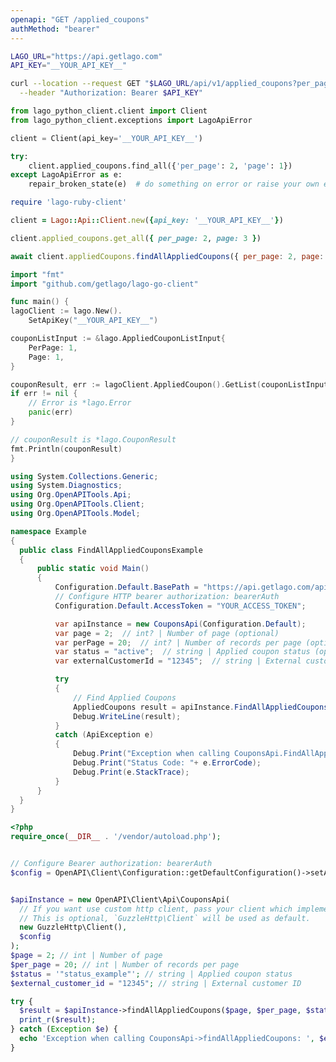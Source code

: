 ```yaml
---
openapi: "GET /applied_coupons"
authMethod: "bearer"
---
```


<RequestExample>

```bash cURL
LAGO_URL="https://api.getlago.com"
API_KEY="__YOUR_API_KEY__"

curl --location --request GET "$LAGO_URL/api/v1/applied_coupons?per_page=2&page=1" \
  --header "Authorization: Bearer $API_KEY"
```

```python Python
from lago_python_client.client import Client
from lago_python_client.exceptions import LagoApiError

client = Client(api_key='__YOUR_API_KEY__')

try:
    client.applied_coupons.find_all({'per_page': 2, 'page': 1})
except LagoApiError as e:
    repair_broken_state(e)  # do something on error or raise your own exception
```

```ruby Ruby
require 'lago-ruby-client'

client = Lago::Api::Client.new({api_key: '__YOUR_API_KEY__'})

client.applied_coupons.get_all({ per_page: 2, page: 3 })
```

```js Javascript
await client.appliedCoupons.findAllAppliedCoupons({ per_page: 2, page: 3 });
```

```go Go
import "fmt"
import "github.com/getlago/lago-go-client"

func main() {
lagoClient := lago.New().
    SetApiKey("__YOUR_API_KEY__")

couponListInput := &lago.AppliedCouponListInput{
    PerPage: 1,
    Page: 1,
}

couponResult, err := lagoClient.AppliedCoupon().GetList(couponListInput)
if err != nil {
    // Error is *lago.Error
    panic(err)
}

// couponResult is *lago.CouponResult
fmt.Println(couponResult)
}
```

```csharp C#
using System.Collections.Generic;
using System.Diagnostics;
using Org.OpenAPITools.Api;
using Org.OpenAPITools.Client;
using Org.OpenAPITools.Model;

namespace Example
{
  public class FindAllAppliedCouponsExample
  {
      public static void Main()
      {
          Configuration.Default.BasePath = "https://api.getlago.com/api/v1";
          // Configure HTTP bearer authorization: bearerAuth
          Configuration.Default.AccessToken = "YOUR_ACCESS_TOKEN";

          var apiInstance = new CouponsApi(Configuration.Default);
          var page = 2;  // int? | Number of page (optional)
          var perPage = 20;  // int? | Number of records per page (optional)
          var status = "active";  // string | Applied coupon status (optional)
          var externalCustomerId = "12345";  // string | External customer ID (optional)

          try
          {
              // Find Applied Coupons
              AppliedCoupons result = apiInstance.FindAllAppliedCoupons(page, perPage, status, externalCustomerId);
              Debug.WriteLine(result);
          }
          catch (ApiException e)
          {
              Debug.Print("Exception when calling CouponsApi.FindAllAppliedCoupons: " + e.Message );
              Debug.Print("Status Code: "+ e.ErrorCode);
              Debug.Print(e.StackTrace);
          }
      }
  }
}
```

```php PHP
<?php
require_once(__DIR__ . '/vendor/autoload.php');


// Configure Bearer authorization: bearerAuth
$config = OpenAPI\Client\Configuration::getDefaultConfiguration()->setAccessToken('YOUR_ACCESS_TOKEN');


$apiInstance = new OpenAPI\Client\Api\CouponsApi(
  // If you want use custom http client, pass your client which implements `GuzzleHttp\ClientInterface`.
  // This is optional, `GuzzleHttp\Client` will be used as default.
  new GuzzleHttp\Client(),
  $config
);
$page = 2; // int | Number of page
$per_page = 20; // int | Number of records per page
$status = '"status_example"'; // string | Applied coupon status
$external_customer_id = "12345"; // string | External customer ID

try {
  $result = $apiInstance->findAllAppliedCoupons($page, $per_page, $status, $external_customer_id);
  print_r($result);
} catch (Exception $e) {
  echo 'Exception when calling CouponsApi->findAllAppliedCoupons: ', $e->getMessage(), PHP_EOL;
}
```

</RequestExample>
